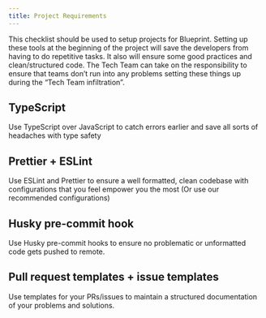 ```yaml
---
title: Project Requirements
---
```


This checklist should be used to setup projects for Blueprint. Setting up these tools at the beginning of the project will save the developers from having to do repetitive tasks. It also will ensure some good practices and clean/structured code. The Tech Team can take on the responsibility to ensure that teams don’t run into any problems setting these things up during the “Tech Team infiltration”.

## TypeScript

Use TypeScript over JavaScript to catch errors earlier and save all sorts of headaches with type safety

## Prettier + ESLint

Use ESLint and Prettier to ensure a well formatted, clean codebase with configurations that you feel empower you the most (Or use our recommended configurations)

## Husky pre-commit hook

Use Husky pre-commit hooks to ensure no problematic or unformatted code gets pushed to remote.

## Pull request templates + issue templates

Use templates for your PRs/issues to maintain a structured documentation of your problems and solutions.
